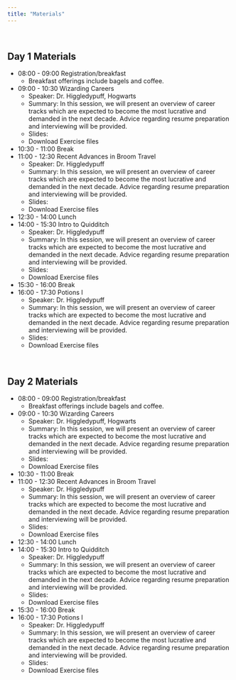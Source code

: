 ```yaml
---
title: "Materials"
---
```


<br>

## Day 1 Materials

* 08:00 - 09:00 Registration/breakfast
  + Breakfast offerings include bagels and coffee.
  
* 09:00 - 10:30 Wizarding Careers
    + Speaker: Dr. Higgledypuff, Hogwarts
    + Summary: In this session, we will present an overview of career tracks which are expected to become the most lucrative and demanded in the next decade. Advice regarding resume preparation and interviewing will be provided. 
    + Slides: 
    + Download Exercise files
* 10:30 - 11:00 Break
* 11:00 - 12:30 Recent Advances in Broom Travel
    + Speaker: Dr. Higgledypuff
    + Summary: In this session, we will present an overview of career tracks which are expected to become the most lucrative and demanded in the next decade. Advice regarding resume preparation and interviewing will be provided. 
    + Slides: 
    + Download Exercise files
* 12:30 - 14:00 Lunch
* 14:00 - 15:30 Intro to Quidditch
    + Speaker: Dr. Higgledypuff
    + Summary: In this session, we will present an overview of career tracks which are expected to become the most lucrative and demanded in the next decade. Advice regarding resume preparation and interviewing will be provided. 
    + Slides: 
    + Download Exercise files
* 15:30 - 16:00 Break
* 16:00 - 17:30 Potions I 
    + Speaker: Dr. Higgledypuff
    + Summary: In this session, we will present an overview of career tracks which are expected to become the most lucrative and demanded in the next decade. Advice regarding resume preparation and interviewing will be provided. 
    + Slides: 
    + Download Exercise files


<br>

## Day 2 Materials

* 08:00 - 09:00 Registration/breakfast
  + Breakfast offerings include bagels and coffee.
  
* 09:00 - 10:30 Wizarding Careers
    + Speaker: Dr. Higgledypuff, Hogwarts
    + Summary: In this session, we will present an overview of career tracks which are expected to become the most lucrative and demanded in the next decade. Advice regarding resume preparation and interviewing will be provided. 
    + Slides: 
    + Download Exercise files
* 10:30 - 11:00 Break
* 11:00 - 12:30 Recent Advances in Broom Travel
    + Speaker: Dr. Higgledypuff
    + Summary: In this session, we will present an overview of career tracks which are expected to become the most lucrative and demanded in the next decade. Advice regarding resume preparation and interviewing will be provided. 
    + Slides: 
    + Download Exercise files
* 12:30 - 14:00 Lunch
* 14:00 - 15:30 Intro to Quidditch
    + Speaker: Dr. Higgledypuff
    + Summary: In this session, we will present an overview of career tracks which are expected to become the most lucrative and demanded in the next decade. Advice regarding resume preparation and interviewing will be provided. 
    + Slides: 
    + Download Exercise files
* 15:30 - 16:00 Break
* 16:00 - 17:30 Potions I 
    + Speaker: Dr. Higgledypuff
    + Summary: In this session, we will present an overview of career tracks which are expected to become the most lucrative and demanded in the next decade. Advice regarding resume preparation and interviewing will be provided. 
    + Slides: 
    + Download Exercise files
